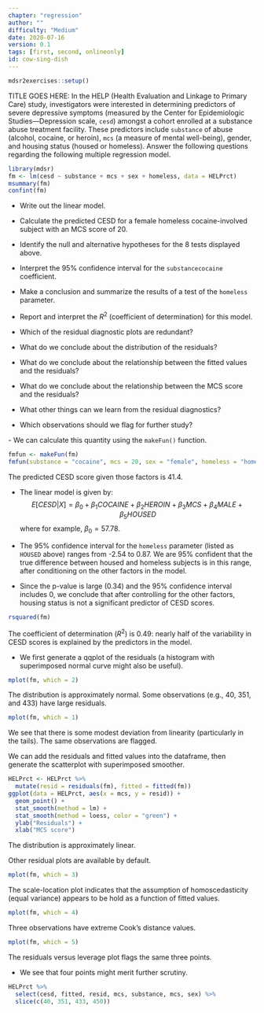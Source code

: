 ```yaml
---
chapter: "regression"
author: ""
difficulty: "Medium"
date: 2020-07-16 
version: 0.1
tags: [first, second, onlineonly]
id: cow-sing-dish
---
```


```r
mdsr2exercises::setup()
```

TITLE GOES HERE: In the HELP (Health Evaluation and Linkage to Primary Care) study, investigators were interested in determining predictors of severe depressive symptoms (measured by the Center for Epidemiologic Studies---Depression scale, `cesd`) amongst a cohort enrolled at a substance abuse treatment facility. These predictors include `substance` of abuse (alcohol, cocaine, or heroin), `mcs` (a measure of mental well-being), gender, and housing status (housed or homeless). Answer the following questions regarding the following multiple regression model.

```r
library(mdsr)
fm <- lm(cesd ~ substance + mcs + sex + homeless, data = HELPrct)
msummary(fm)
confint(fm)
```

-  Write out the linear model.
-  Calculate the predicted CESD for a female homeless cocaine-involved subject with
an MCS score of 20.
-  Identify the null and alternative hypotheses for the 8 tests displayed above.

-  Interpret the 95% confidence interval for the `substancecocaine` coefficient.

-  Make a conclusion and summarize the results of a test of the `homeless` parameter.
-  Report and interpret the $R^2$ (coefficient of determination) for this model.
-  Which of the residual diagnostic plots are redundant?  
-  What do we conclude about the distribution of the residuals?
-  What do we conclude about the relationship between the fitted values and the residuals?
-  What do we conclude about the relationship between the MCS score and the residuals?
-  What other things can we learn from the residual diagnostics?
-  Which observations should we flag for further study?

 <!--begin-answer-->
-  We can calculate this quantity using the `makeFun()` function.
```r
fmfun <- makeFun(fm)
fmfun(substance = "cocaine", mcs = 20, sex = "female", homeless = "homeless")
```
The predicted CESD score given those factors is 41.4.

-  The linear model is given by:
$$E[CESD|X] = \beta_0 + \beta_1 COCAINE + \beta_2 HEROIN + \beta_3 MCS + \beta_4 MALE + \beta_5 HOUSED$$
where for example, $\beta_0=57.78$.

-  The 95% confidence interval for the `homeless` parameter (listed as `HOUSED` above) ranges from -2.54 to 0.87.  We are 95% confident that the true difference between housed and homeless subjects is in this range, after conditioning on the other factors in the model.

-  Since the p-value is large (0.34) and the 95% confidence interval includes 0, we conclude that after controlling for the other factors, housing status is not a significant predictor of CESD scores. 

```r
rsquared(fm)
```

The coefficient of determination ($R^2$) is 0.49: nearly half of the variability in CESD scores is explained by the predictors in the model.

-  We first generate a qqplot of the residuals (a histogram with superimposed normal curve might also be useful).

```r
mplot(fm, which = 2)
```

The distribution is approximately normal.  Some observations (e.g., 40, 351, and 433) have large residuals.

```r
mplot(fm, which = 1)
```

We see that there is some modest deviation from linearity (particularly in the tails).  The same observations are flagged.

We can add the residuals and fitted values into the dataframe, then generate the scatterplot with superimposed smoother.
```r
HELPrct <- HELPrct %>%
  mutate(resid = residuals(fm), fitted = fitted(fm))
ggplot(data = HELPrct, aes(x = mcs, y = resid)) +
  geom_point() +
  stat_smooth(method = lm) +
  stat_smooth(method = loess, color = "green") +
  ylab("Residuals") +
  xlab("MCS score")
```
The distribution is approximately linear.

Other residual plots are available by default.

```r
mplot(fm, which = 3)
```

The scale-location plot indicates that the assumption of homoscedasticity (equal variance) appears to be hold as a function of fitted values.

```r
mplot(fm, which = 4)
```

Three observations have extreme Cook's distance values.
```r
mplot(fm, which = 5)
```

The residuals versus leverage plot flags the same three points.

-  We see that four points might merit further scrutiny.
```r
HELPrct %>%
  select(cesd, fitted, resid, mcs, substance, mcs, sex) %>%
  slice(c(40, 351, 433, 450))
```

<!--end-answer-->


